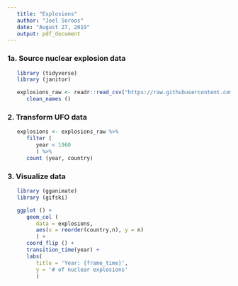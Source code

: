 ```yaml
---
   title: "Explosions"
   author: "Joel Soroos"
   date: "August 27, 2019"
   output: pdf_document
---
```


### 1a. Source nuclear explosion data
```r

   library (tidyverse)
   library (janitor) 

   explosions_raw <- readr::read_csv("https://raw.githubusercontent.com/rfordatascience/tidytuesday/master/data/2019/2019-08-20/nuclear_explosions.csv") %>%
      clean_names ()
```
   

### 2.  Transform UFO data
```r

   explosions <- explosions_raw %>%
      filter (
         year < 1960
         ) %>%
      count (year, country)
```

### 3. Visualize data
```r

   library (gganimate)
   library (gifski)

   ggplot () +
      geom_col (
         data = explosions, 
         aes(x = reorder(country,n), y = n)
         ) +
      coord_flip () +
      transition_time(year) +
      labs(
         title = 'Year: {frame_time}', 
         y = '# of nuclear explosions'
         ) 

```
